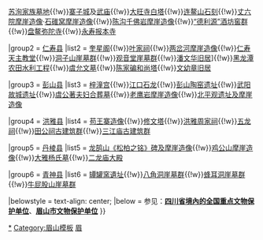 {{Navbox
|name = 眉山市境内的四川省文物保护单位
|title = [[四川省文物保护单位|眉山市境内的四川省文物保护单位]]
|style = text-align: left;
|state = {{{state<includeonly>|collapsed</includeonly>}}}

|group1 = [[东坡区]]
|list1 = [[重瞳观]]{{!w}}[[苏洵家族墓地]]{{!w}}[[寨子城]]及[[眉山武庙|武庙]]{{!w}}[[大旺寺白塔]]{{!w}}[[连鳌山石刻]]{{!w}}[[丈六院摩崖造像]]·[[石碓窝摩崖造像]]{{!w}}[[陈沟千佛岩摩崖造像]]{{!w}}[[“德利源”酒坊窖群]]{{!w}}[[盘鳌弥陀寺]]{{!w}}[[永寿报本寺]]

|group2 = [[仁寿县]]
|list2 = [[仁寿奎星阁|奎星阁]]{{!w}}[[叶家祠]]{{!w}}[[两岔河摩崖造像]]{{!w}}[[仁寿天主教堂]]{{!w}}[[洞子山崖墓群]]{{!w}}[[观音堂崖墓群]]{{!w}}[[潘文华旧居]]]{{!w}}[[黑龙潭农田水利工程]]{{!w}}[[虞允文墓]]{{!w}}[[陈家碥和尚塔]]{{!w}}[[文幼章旧居]]

|group3 = [[彭山县]]
|list3 =  [[梓潼宫]]{{!w}}[[江口石龙]]{{!w}}[[彭山陶窑遗址]]{{!w}}[[武阳故城遗址]]{{!w}}[[虞公著夫妇合葬墓]]{{!w}}[[老鹰岩摩崖造像]]{{!w}}[[北平观遗址及摩崖造像]]

|group4 = [[洪雅县]]
|list4 = [[苟王寨造像]]{{!w}}[[修文塔]]{{!w}}[[洪雅周家祠]]{{!w}}[[五龙祠]]{{!w}}[[田公祠古建筑群]]{{!w}}[[三江庙古建筑群]]

|group5 = [[丹棱县]]
|list5 = [[龙鹄山《松柏之铭》碑及摩崖造像]]{{!w}}[[鸡公山摩崖造像]]{{!w}}[[大雅杨氏墓]]{{!w}}[[二龙庙大殿]]

|group6 = [[青神县]]
|list6 = [[罈罐窯遺址]]{{!w}}[[八角洞崖墓群]]{{!w}}[[蜂耳洞崖墓群]]{{!w}}[[牛屁股山崖墓群]]

|belowstyle = text-align: center;
|below = 参见：'''[[四川全国重点文物保护单位列表|四川省境內的全国重点文物保护单位]]'''、'''[[眉山市文物保护单位]]'''
}}<noinclude>
[[Category:眉山文物保护单位|*]]
[[Category:眉山模板]]
[[Category:四川省文物保护单位模板|眉]]
</noinclude>